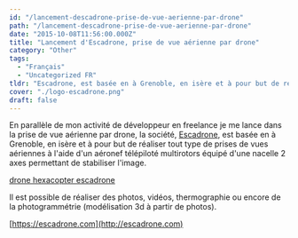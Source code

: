 ```yaml
---
id: "/lancement-descadrone-prise-de-vue-aerienne-par-drone"
path: "/lancement-descadrone-prise-de-vue-aerienne-par-drone"
date: "2015-10-08T11:56:00.000Z"
title: "Lancement d'Escadrone, prise de vue aérienne par drone"
category: "Other"
tags: 
  - "Français"
  - "Uncategorized FR"
tldr: "Escadrone, est basée en à Grenoble, en isère et à pour but de réaliser tout type de prises de vues aériennes à l'aide d'un drone multirotors équipé d'une nacelle 2 axes permettant de stabiliser l'image."
cover: "./logo-escadrone.png"
draft: false
---
```


En parallèle de mon activité de développeur en freelance je me lance dans la prise de vue aérienne par drone, la société, [Escadrone](http://escadrone.com), est basée en à Grenoble, en isère et à pour but de réaliser tout type de prises de vues aériennes à l'aide d'un aéronef télépiloté multirotors équipé d'une nacelle 2 axes permettant de stabiliser l'image.

[drone hexacopter escadrone](./P1060869V1-495x400.jpg)

Il est possible de réaliser des photos, vidéos, thermographie ou encore de la photogrammétrie (modélisation 3d à partir de photos).

[https://escadrone.com](http://escadrone.com)
